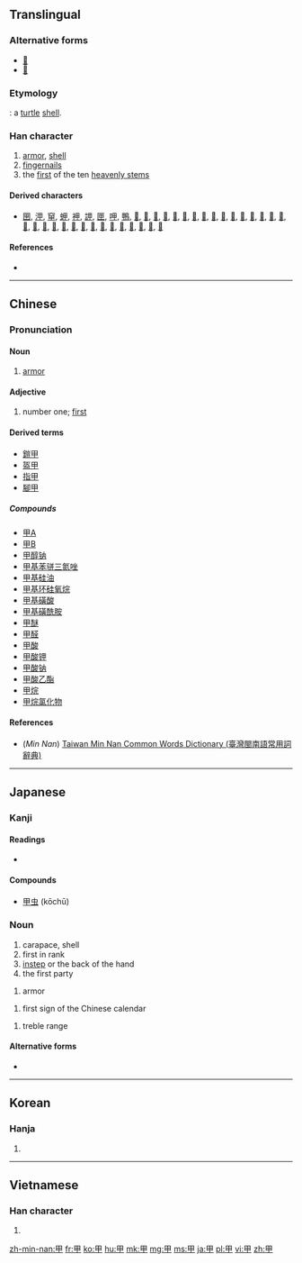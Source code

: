 {{also|田|申|由}}
==Translingual==

===Alternative forms===
* [[𠇚]]
* [[𡴌]]

===Etymology===
{{Han etyl}}
{{liushu|p}}: a [[turtle]] [[shell]].

===Han character===
{{Han char|rn=102|rad=田|as=00|sn=5|four=6050<sub>0</sub>|canj=田中 (WL)|ids=⿻[[囗]][[十]]}}

# [[armor]], [[shell]]
# [[fingernail]]s
# the [[first]] of the ten [[heavenly stem]]s

====Derived characters====
* [[㘡]], [[㳌]], [[䆘]], [[䖬]], [[䘥]], [[䛅]], [[匣]], [[呷]], [[鴨]], [[𠇺]], [[𠒛]], [[𠖹]], [[𡊠]], [[𡭵]], [[𢦦]], [[𢼓]], [[𣢗]], [[𣫹]], [[𤙇]], [[𤱋]], [[𤱢]], [[𤱣]], [[𤲍]], [[𤲰]], [[𤳅]], [[𤳵]], [[𤵭]], [[𥑐]], [[𥩫]], [[𦭖]], [[𧆥]], [[𧿵]], [[𨒇]], [[𨸺]], [[𩂘]], [[𩚲]], [[𩲳]], [[𩿼]], [[𪀋]], [[𪀌]]

====References====
* {{Han ref|kx=0758.010|dkj=21725|dj=1167.030|hdz=42525.010|uh=7532|ud=30002|bh=A5D2|bd=42450}}

----

==Chinese==
{{zh-forms}}

===Pronunciation===
{{zh-pron
|m=jiǎ,shèng,tián,yìng
|c=gaap3
|h=
|mn=kah/kap
|mn_note=kah - vernacular, kap - literary
|w=
|mc=y
|oc=y
|ma=Zh-jia.ogg
|cat=n,a
}}

====Noun====
{{zh-noun|ts|rs=田00}}

# [[armor]]

====Adjective====
{{zh-adj|ts|rs=田00}}

# number one; [[first]]

====Derived terms====
* [[鎧甲]]
* [[盔甲]]
* [[指甲]]
* [[腳甲]]

=====Compounds=====
* [[甲A]]
* [[甲B]]
* [[甲醇钠]]
* [[甲基苯骈三氮唑]]
* [[甲基硅油]]
* [[甲基环硅氧烷]]
* [[甲基磺酸]]
* [[甲基磺酰胺]]
* [[甲醚]]
* [[甲醛]]
* [[甲酸]]
* [[甲酸钾]]
* [[甲酸钠]]
* [[甲酸乙酯]]
* [[甲烷]]
* [[甲烷氯化物]]

====References====
*(''Min Nan'') [http://twblg.dict.edu.tw/holodict_new/result_detail.jsp?n_no=1857&curpage=1&sample=%E7%94%B2&radiobutton=1&querytarget=1&limit=20&pagenum=2&rowcount=37 Taiwan Min Nan Common Words Dictionary (臺灣閩南語常用詞辭典)]

----

==Japanese==

===Kanji===
{{ja-kanji|grade=c|rs=田00}}

====Readings====
* {{ja-readings|goon=[[きょう]] (kyō)|kanon=[[こう]] (kō)|kanyoon=[[かん]] (kan)|kun=[[よろい]] (yoroi), [[つめ]] (tsume), [[きのえ]] (kinoe)|nanori=}}

====Compounds====
* [[甲虫]] (kōchū)

===Noun===
{{ja-noun|こう}} 

# carapace, shell
# first in rank
# [[instep]] or the back of the hand
# the first party 

{{ja-noun|よろい}} 

# armor 

{{ja-noun|きのえ}} 

# first sign of the Chinese calendar

{{ja-noun|かん}} 

# treble range

====Alternative forms====
* {{l|ja|鎧}}

----

==Korean==

===Hanja===
{{ko-hanja|hangeul=갑|eumhun=|rv=gap|mr=kap|y=kap}}

# {{defn|lang=ko|sort=田00}}

----

==Vietnamese==

===Han character===
{{vi-hantu|[[giáp]], [[giẹp]], [[kép]], [[nháp]], [[ráp]]|rs=田00}}

# {{defn|lang=vi|sort=田00}}

[[zh-min-nan:甲]]
[[fr:甲]]
[[ko:甲]]
[[hu:甲]]
[[mk:甲]]
[[mg:甲]]
[[ms:甲]]
[[ja:甲]]
[[pl:甲]]
[[vi:甲]]
[[zh:甲]]